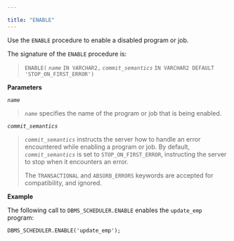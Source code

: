 ---

title: "ENABLE"
---

<div id="enable" class="registered_link"></div>

Use the `ENABLE` procedure to enable a disabled program or job.

The signature of the `ENABLE` procedure is:

> `ENABLE(`
>  *`name`* `IN VARCHAR2,`
>  *`commit_semantics`* `IN VARCHAR2 DEFAULT 'STOP_ON_FIRST_ERROR')`

**Parameters**

*`name`*

> *`name`* specifies the name of the program or job that is being enabled.

*`commit_semantics`*

> *`commit_semantics`* instructs the server how to handle an error encountered while enabling a program or job. By default, *`commit_semantics`* is set to `STOP_ON_FIRST_ERROR`, instructing the server to stop when it encounters an error.
>
> The `TRANSACTIONAL` and `ABSORB_ERRORS` keywords are accepted for compatibility, and ignored.

**Example**

The following call to `DBMS_SCHEDULER.ENABLE` enables the `update_emp` program:

```
DBMS_SCHEDULER.ENABLE('update_emp');
```

